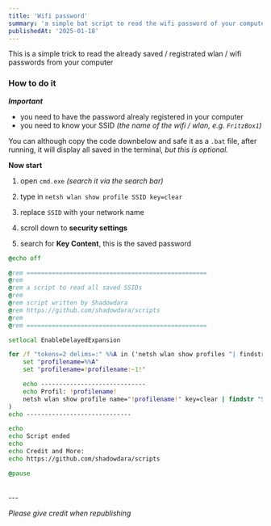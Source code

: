 ```yaml
---
title: 'Wifi password'
summary: 'a simple bat script to read the wifi password of your computer'
publishedAt: '2025-01-18'
---
```

This is a simple trick to read the already saved / registrated wlan / wifi passwords from your computer

### How to do it

***Important***

- you need to have the password alrealy registered in your computer
- you need to know your SSID *(the name of the wifi / wlan, e.g. `FritzBox1`)*

You can although copy the code downbelow and safe it as a `.bat` file, after running, it will display all saved in the terminal, *but this is optional.*


**Now start**

1. open `cmd.exe` *(search it via the search bar)*

2. type in `netsh wlan show profile SSID key=clear`

3. replace `SSID` with your network name

4. scroll down to **security settings**

5. search for **Key Content**, this is the saved password

```bat
@echo off

@rem ==================================================
@rem
@rem a script to read all saved SSIDs
@rem
@rem script written by Shadowdara
@rem https://github.com/shadowdara/scripts
@rem
@rem ==================================================

setlocal EnableDelayedExpansion

for /f "tokens=2 delims=:" %%A in ('netsh wlan show profiles ^| findstr "Profil"') do (
    set "profilename=%%A"
    set "profilename=!profilename:~1!"

    echo -----------------------------
    echo Profil: !profilename!
    netsh wlan show profile name="!profilename!" key=clear | findstr "Schlüsselinhalt"
)
echo -----------------------------

echo
echo Script ended
echo
echo Credit and More:
echo https://github.com/shadowdara/scripts

@pause
```

<br/>
---

*Please give credit when republishing*
